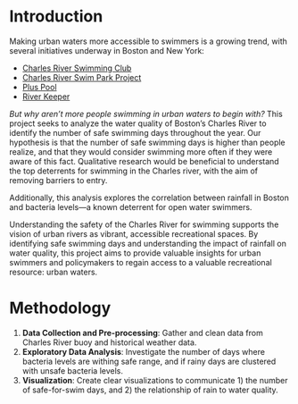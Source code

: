 # Introduction

Making urban waters more accessible to swimmers is a growing trend, with several initiatives underway in Boston and New York:

 - [Charles River Swimming Club](https://www.charlesriverswimmingclub.org/)
 - [Charles River Swim Park Project](https://thecharles.org/swim-park-project/)
 - [Plus Pool](https://pluspool.com/pool/design/)
 - [River Keeper](https://www.riverkeeper.org/)
 
*But why aren't more people swimming in urban waters to begin with?* This project seeks to analyze the water quality of Boston's Charles River to identify the number of safe swimming days throughout the year. Our hypothesis is that the number of safe swimming days is higher than people realize, and that they would consider swimming more often if they were aware of this fact. Qualitative research would be beneficial to understand the top deterrents for swimming in the Charles river, with the aim of removing barriers to entry.

Additionally, this analysis explores the correlation between rainfall in Boston and bacteria levels—a known deterrent for open water swimmers. 

Understanding the safety of the Charles River for swimming supports the vision of urban rivers as vibrant, accessible recreational spaces. By identifying safe swimming days and understanding the impact of rainfall on water quality, this project aims to provide valuable insights for urban swimmers and policymakers to regain access to a valuable recreational resource: urban waters.

# Methodology

1. **Data Collection and Pre-processing**: Gather and clean data from Charles River buoy and historical weather data.
2. **Exploratory Data Analysis**: Investigate the number of days where bacteria levels are withing safe range, and if rainy days are clustered with unsafe bacteria levels.
3. **Visualization**: Create clear visualizations to communicate 1) the number of safe-for-swim days, and 2) the relationship of rain to water quality.